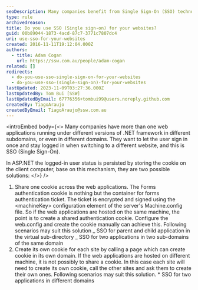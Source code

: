 ```yaml
---
seoDescription: Many companies benefit from Single Sign-On (SSO) technology, allowing users to log in once and stay authenticated across multiple web applications.
type: rule
archivedreason:
title: Do you use SSO (Single sign-on) for your websites?
guid: 00b89044-1873-4acd-87c7-3771c7807dc4
uri: use-sso-for-your-websites
created: 2016-11-11T19:12:04.000Z
authors:
  - title: Adam Cogan
    url: https://ssw.com.au/people/adam-cogan
related: []
redirects:
  - do-you-use-sso-single-sign-on-for-your-websites
  - do-you-use-sso-(single-sign-on)-for-your-websites
lastUpdated: 2023-11-09T03:27:36.000Z
lastUpdatedBy: Tom Bui [SSW]
lastUpdatedByEmail: 67776356+tombui99@users.noreply.github.com
createdBy: TiagoAraujo
createdByEmail: TiagoAraujo@ssw.com.au
---
```


<introEmbed
  body={<>
Many companies have more than one web applications running under different versions of .NET framework in different subdomains, or even in different domains. They want to let the user sign in once and stay logged in when switching to a different website, and this is SSO (Single Sign-On).

In ASP.NET the logged-in user status is persisted by storing the cookie on the client computer, base on this mechanism, they are two possible solutions:
  </>}
/>
1. Share one cookie across the web applications.
   The Forms authentication cookie is nothing but the container for forms authentication ticket. The ticket is encrypted and signed using the &lt;machineKey&gt; configuration element of the server's Machine.config file. So if the web applications are hosted on the same machine, the point is to create a shared authentication cookie. Configure the web.config and create the cookie manually can achieve this.
   Following scenarios may suit this solution
   _ SSO for parent and child application in the virtual sub-directory
   _ SSO for two applications in two sub-domains of the same domain
2. Create its own cookie for each site by calling a page which can create cookie in its own domain.
   If the web applications are hosted on different machine, it is not possibly to share a cookie. In this case each site will need to create its own cookie, call the other sites and ask them to create their own ones.
   Following scenarios may suit this solution. \* SSO for two applications in different domains
